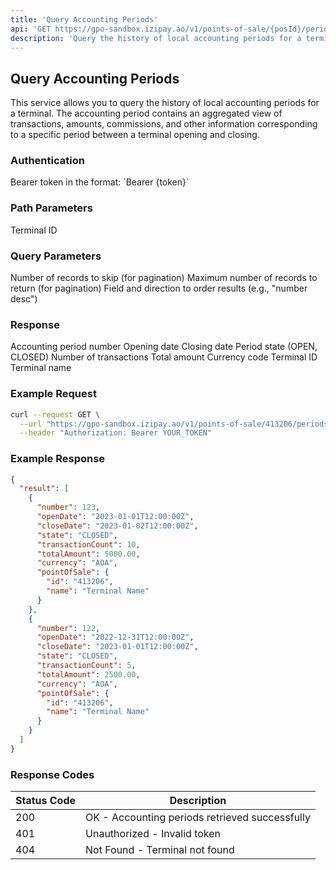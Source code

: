 ```yaml
---
title: 'Query Accounting Periods'
api: 'GET https://gpo-sandbox.izipay.ao/v1/points-of-sale/{posId}/periods'
description: 'Query the history of local accounting periods for a terminal'
---
```


## Query Accounting Periods

This service allows you to query the history of local accounting periods for a terminal. The accounting period contains an aggregated view of transactions, amounts, commissions, and other information corresponding to a specific period between a terminal opening and closing.

### Authentication

<ParamField header="Authorization" type="string" required>
  Bearer token in the format: `Bearer {token}`
</ParamField>

### Path Parameters

<ParamField path="posId" type="string" required>
  Terminal ID
</ParamField>

### Query Parameters

<ParamField query="$skip" type="integer">
  Number of records to skip (for pagination)
</ParamField>

<ParamField query="$top" type="integer">
  Maximum number of records to return (for pagination)
</ParamField>

<ParamField query="$orderBy" type="string">
  Field and direction to order results (e.g., "number desc")
</ParamField>

### Response

<ResponseField name="result" type="array">
  <Expandable title="Items">
    <ResponseField name="number" type="integer">
      Accounting period number
    </ResponseField>
    <ResponseField name="openDate" type="string">
      Opening date
    </ResponseField>
    <ResponseField name="closeDate" type="string">
      Closing date
    </ResponseField>
    <ResponseField name="state" type="string">
      Period state (OPEN, CLOSED)
    </ResponseField>
    <ResponseField name="transactionCount" type="integer">
      Number of transactions
    </ResponseField>
    <ResponseField name="totalAmount" type="number">
      Total amount
    </ResponseField>
    <ResponseField name="currency" type="string">
      Currency code
    </ResponseField>
    <ResponseField name="pointOfSale" type="object">
      <Expandable title="Properties">
        <ResponseField name="id" type="string">
          Terminal ID
        </ResponseField>
        <ResponseField name="name" type="string">
          Terminal name
        </ResponseField>
      </Expandable>
    </ResponseField>
  </Expandable>
</ResponseField>

### Example Request

```bash
curl --request GET \
  --url "https://gpo-sandbox.izipay.ao/v1/points-of-sale/413206/periods" \
  --header "Authorization: Bearer YOUR_TOKEN"
```

### Example Response

```json
{
  "result": [
    {
      "number": 123,
      "openDate": "2023-01-01T12:00:00Z",
      "closeDate": "2023-01-02T12:00:00Z",
      "state": "CLOSED",
      "transactionCount": 10,
      "totalAmount": 5000.00,
      "currency": "AOA",
      "pointOfSale": {
        "id": "413206",
        "name": "Terminal Name"
      }
    },
    {
      "number": 122,
      "openDate": "2022-12-31T12:00:00Z",
      "closeDate": "2023-01-01T12:00:00Z",
      "state": "CLOSED",
      "transactionCount": 5,
      "totalAmount": 2500.00,
      "currency": "AOA",
      "pointOfSale": {
        "id": "413206",
        "name": "Terminal Name"
      }
    }
  ]
}
```

### Response Codes

| Status Code | Description |
|-------------|-------------|
| 200 | OK - Accounting periods retrieved successfully |
| 401 | Unauthorized - Invalid token |
| 404 | Not Found - Terminal not found | 
